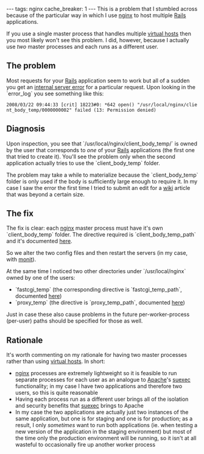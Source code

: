 ---
tags: nginx
cache_breaker: 1
---
This is a problem that I stumbled across because of the particular way in which I use [[nginx]] to host multiple [[Rails]] applications.

If you use a single master process that handles multiple [[virtual hosts]] then you most likely won't see this problem. I did, however, because I actually use ''two'' master processes and each runs as a different user.

== The problem ==

Most requests for your [[Rails]] application seem to work but all of a sudden you get an [[internal server error]] for a particular request. Upon looking in the `error_log` you see something like this:

 2008/03/22 09:44:33 [crit] 18223#0: *642 open() "/usr/local/nginx/client_body_temp/0000000002" failed (13: Permission denied)

== Diagnosis ==

Upon inspection, you see that `/usr/local/nginx/client_body_temp/` is owned by the user that corresponds to ''one'' of your [[Rails]] applications (the first one that tried to create it). You'll see the problem only when the second application actually tries to use the `client_body_temp` folder.

The problem may take a while to materialize because the `client_body_temp` folder is only used if the body is sufficiently large enough to require it. In my case I saw the error the first time I tried to submit an edit for a [[wiki]] article that was beyond a certain size.

== The fix ==

The fix is clear: each [[nginx]] master process must have it's own `client_body_temp` folder. The directive required is `client_body_temp_path` and it's documented [http://wiki.codemongers.com/NginxHttpCoreModule#client_body_temp_path here].

So we alter the two config files and then restart the servers (in my case, with [[monit]]).

At the same time I noticed two other directories under `/usr/local/nginx` owned by one of the users:

* `fastcgi_temp` (the corresponding directive is `fastcgi_temp_path`, documented [http://wiki.codemongers.com/NginxHttpFcgiModule#fastcgi_temp_path here])
* `proxy_temp` (the directive is `proxy_temp_path`, documented [http://wiki.codemongers.com/NginxHttpProxyModule#proxy_temp_path here])

Just in case these also cause problems in the future per-worker-process (per-user) paths should be specified for those as well.

== Rationale ==

It's worth commenting on my rationale for having two master processes rather than using [[virtual hosts]]. In short:

* [[nginx]] processes are extremely lightweight so it is feasible to run separate processes for each user as an analogue to [[Apache]]'s [[suexec]] functionality; in my case I have two applications and therefore two users, so this is quite reasonable
* Having each process run as a different user brings all of the isolation and security benefits that [[suexec]] brings to Apache
* In my case the two applications are actually just two instances of the same application, but one is for staging and one is for production; as a result, I only ''sometimes'' want to run both applications (ie. when testing a new version of the application in the staging environment) but most of the time only the production environment will be running, so it isn't at all wasteful to occasionally fire up another worker process
